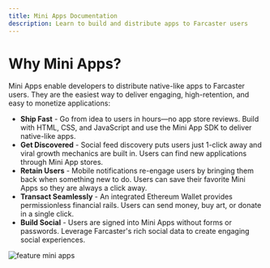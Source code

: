 ```yaml
---
title: Mini Apps Documentation
description: Learn to build and distribute apps to Farcaster users
---
```

 
# Why Mini Apps?

Mini Apps enable developers to distribute native-like apps to Farcaster users.
They are the easiest way to deliver engaging, high-retention, and easy to
monetize applications:

- **Ship Fast** - Go from idea to users in hours—no app store reviews. Build
with HTML, CSS, and JavaScript and use the Mini App SDK to deliver native-like
apps.
- **Get Discovered** - Social feed discovery puts users just 1-click away and
viral growth mechanics are built in. Users can find new applications through
Mini App stores.
- **Retain Users** - Mobile notifications re-engage users by bringing them back
when something new to do. Users can save their favorite Mini Apps so they are
always a click away. 
- **Transact Seamlessly** - An integrated Ethereum Wallet provides
permissionless financial rails. Users can send money, buy art, or donate in a
single click.
- **Build Social** - Users are signed into Mini Apps without forms or
passwords. Leverage Farcaster's rich social data to create engaging social
experiences.

![feature mini apps](/miniapps-hero.png)
